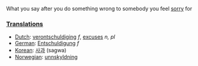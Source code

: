 What you say after you do something wrong to somebody you feel [[sorry]] for

===[[Translation]]s===

*[[Dutch]]: [[verontschuldiging]] ''f'', [[excuses]] ''n, pl''
*[[German]]: [[Entschuldigung]] ''f''
*[[Korean]]: [[사과]] (sagwa)
*[[Norwegian]]: [[unnskyldning]]